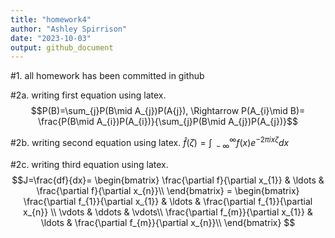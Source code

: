 ---
title: "homework4"
author: "Ashley Spirrison"
date: "2023-10-03"
output: github_document
---
#1. all homework has been committed in github

#2a. writing first equation using latex.
$$P(B)=\sum_{j}P(B\mid A_{j})P(A{j}),
\Rightarrow P(A_{i}\mid B)= \frac{P(B\mid A_{i})P(A_{i})}{\sum_{j}P(B\mid A_{j})P(A_{j})}$$

#2b. writing second equation using latex.
$\hat{f}(\zeta)=\int_{\ -\infty}^{\infty}f(x)e^{-2\pi i x \zeta}dx$

#2c. writing third equation using latex.
 $$J=\frac{df}{dx}=
 \begin{bmatrix}
 \frac{\partial f}{\partial x_{1}} & \ldots & \frac{\partial f}{\partial x_{n}}\\
 \end{bmatrix} = 
 \begin{bmatrix}
 \frac{\partial f_{1}}{\partial x_{1}} & \ldots & \frac{\partial f_{1}}{\partial x_{n}} \\
 \vdots & \ddots & \vdots\\
 \frac{\partial f_{m}}{\partial x_{1}} & \ldots & \frac{\partial f_{m}}{\partial x_{n}}\\
 \end{bmatrix}
 $$

